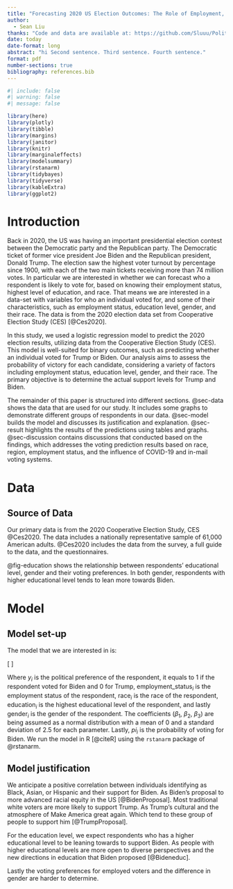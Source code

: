 ```yaml
---
title: "Forecasting 2020 US Election Outcomes: The Role of Employment, Education, gender, and Race"
author: 
  - Sean Liu
thanks: "Code and data are available at: https://github.com/Sluuu/Politics.git"
date: today
date-format: long
abstract: "hi Second sentence. Third sentence. Fourth sentence."
format: pdf
number-sections: true
bibliography: references.bib
---
```

```r
#| include: false
#| warning: false
#| message: false

library(here)
library(plotly)
library(tibble)
library(margins)
library(janitor)
library(knitr)
library(marginaleffects)
library(modelsummary)
library(rstanarm)
library(tidybayes)
library(tidyverse)
library(kableExtra)
library(ggplot2)
```

\newpage


# Introduction
Back in 2020, the US was having an important presidential election contest between the Democratic party and the Republican party. The Democratic ticket of former vice president Joe Biden and the Republican president, Donald Trump. The election saw the highest voter turnout by percentage since 1900, with each of the two main tickets receiving more than 74 million votes. In particular we are interested in whether we can forecast who a respondent is likely to vote for, based on knowing their employment status, highest level of education, and race. That means we are interested in a data-set with variables for who an individual voted for, and some of their characteristics, such as employment status, education level, gender, and their race. The data is from the 2020 election data set from Cooperative Election Study (CES) [@Ces2020].

In this study, we used a logistic regression model to predict the 2020 election results, utilizing data from the Cooperative Election Study (CES). This model is well-suited for binary outcomes, such as predicting whether an individual voted for Trump or Biden. Our analysis aims to assess the probability of victory for each candidate, considering a variety of factors including employment status, education level, gender, and their race. The primary objective is to determine the actual support levels for Trump and Biden.

The remainder of this paper is structured into different sections. @sec-data shows the data that are used for our study. It includes some graphs to demonstrate different groups of respondents in our data. @sec-model builds the model and discusses its justification and explanation. @sec-result highlights the results of the predictions using tables and graphs. @sec-discussion contains discussions that conducted based on the findings, which addresses the voting prediction results based on race, region, employment status, and the influence of COVID-19 and in-mail voting systems.

# Data {#sec-data}

## Source of Data
Our primary data is from the 2020 Cooperative Election Study, CES @Ces2020. The data includes a nationally representative sample of 61,000 American adults. @Ces2020 includes the data from the survey, a full guide to the data, and the questionnaires.

@fig-education shows the relationship between respondents' educational level, gender and their voting preferences. In both gender, respondents with higher educational level tends to lean more towards Biden.

# Model {#sec-model}
## Model set-up

The model that we are interested in is:

\[
\begin{align} 
y_i|\pi_i &\sim \text{Bern}(\pi_i) \\
\text{logit}(\pi_i) &= \alpha + \beta_1 \times \text{employment\_status}_i + \beta_2 \times \text{race}_i + \beta_3 \times \text{education}_i + \beta_4 \times \text{gender}_i\\
\alpha &\sim \text{Normal}(0, 2.5) \\
\beta_1 &\sim \text{Normal}(0, 2.5) \\
\beta_2 &\sim \text{Normal}(0, 2.5) \\
\beta_3 &\sim \text{Normal}(0, 2.5) \\
\beta_4 &\sim \text{Normal}(0, 2.5)
\end{align}
\]

Where $y_i$ is the political preference of the respondent, it equals to 1 if the respondent voted for Biden and 0 for Trump, $\text{employment\_status}_i$ is the employment status of the respondent, $\text{race}_i$ is the race of the respondent, $\text{education}_i$ is the highest educational level of the respondent, and lastly $\text{gender}_i$ is the gender of the respondent. 
The coefficients ($\beta_1$, $\beta_2$, $\beta_3$) are being assumed as a normal distribution with a mean of 0 and a standard deviation of 2.5 for each parameter. Lastly, $pi_i$ is the probability of voting for Biden. 
We run the model in R [@citeR] using the `rstanarm` package of @rstanarm.

## Model justification

We anticipate a positive correlation between individuals identifying as Black, Asian, or Hispanic and their support for Biden. As Biden's proposal to more advanced racial equity in the US [@BidenProposal]. Most traditional white voters are more likely to support Trump. As Trump's cultural and the atmosphere of Make America great again. Which tend to these group of people to support him [@TrumpProposal]. 

For the education level, we expect respondents who has a higher educational level to be leaning towards to support Biden. As people with higher educational levels are more open to diverse perspectives and the new directions in education that Biden proposed [@Bideneduc].  

Lastly the voting preferences for employed voters and the difference in gender are harder to determine.



